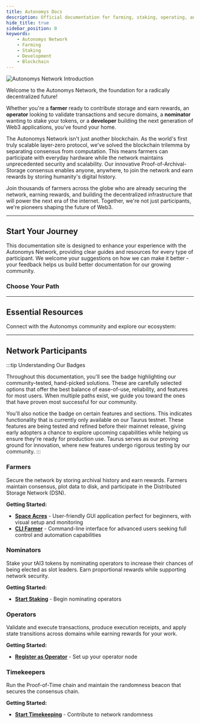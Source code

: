 ```yaml
---
title: Autonomys Docs
description: Official documentation for farming, staking, operating, and building on the Autonomys Network
hide_title: true
sidebar_position: 0
keywords:
    - Autonomys Network
    - Farming
    - Staking
    - Development
    - Blockchain
---
```



![Autonomys Network Introduction](/img/learn/intro-banner.avif)

Welcome to the Autonomys Network, the foundation for a radically decentralized future!  

Whether you're a **farmer** ready to contribute storage and earn rewards, an **operator** looking to validate transactions and secure domains, a **nominator** wanting to stake your tokens, or a **developer** building the next generation of Web3 applications, you've found your home.

The Autonomys Network isn't just another blockchain. As the world's first truly scalable layer-zero protocol, we've solved the blockchain trilemma by separating consensus from computation. This means farmers can participate with everyday hardware while the network maintains unprecedented security and scalability. Our innovative Proof-of-Archival-Storage consensus enables anyone, anywhere, to join the network and earn rewards by storing humanity's digital history.

Join thousands of farmers across the globe who are already securing the network, earning rewards, and building the decentralized infrastructure that will power the next era of the internet. Together, we're not just participants, we're pioneers shaping the future of Web3.

---

## <Icon icon="mdi:rocket-launch" />Start Your Journey

This documentation site is designed to enhance your experience with the Autonomys Network, providing clear guides and resources for every type of participant. We welcome your suggestions on how we can make it better - your feedback helps us build better documentation for our growing community.

<div className="center-content">

### Choose Your Path

<div className="releases-container">
  <ActionButton 
    to="/farming/space-acres/install" 
    title="Start Farming" 
    subtitle="Earn rewards by storing data" 
    icon="mdi:tractor" 
  />
  
  <ActionButton 
    to="/staking/stake" 
    title="Start Staking" 
    subtitle="Nominate operators & earn" 
    icon="mdi:account-heart" 
  />
  
  <ActionButton 
    to="/staking/operator/register" 
    title="Become an Operator" 
    subtitle="Validate transactions" 
    icon="mdi:server" 
  />
  
  <ActionButton 
    to="https://academy.autonomys.xyz/" 
    title="Autonomys Academy" 
    subtitle="Learn the fundamentals" 
    icon="mdi:school" 
    external 
  />
  
  <ActionButton 
    to="https://develop.autonomys.xyz" 
    title="Developer Hub" 
    subtitle="Build more. Code less." 
    icon="lineicons:dev" 
    external 
  />
  
  <ActionButton 
    to="/participate/contribute/intro" 
    title="Contribute" 
    subtitle="Improve docs & help others" 
    icon="material-symbols:partner-exchange" 
  />
</div>

</div>

---

## <Icon icon="mdi:web" />Essential Resources

Connect with the Autonomys community and explore our ecosystem:

<div className="resource-cards">
  <ResourceCard 
    to="https://autonomys.xyz/discord" 
    title="Discord" 
    subtitle="Join our community chat" 
    icon="mdi:discord" 
  />
  
  <ResourceCard 
    to="https://t.me/subspace_network" 
    title="Telegram" 
    subtitle="Connect on Telegram" 
    icon="mdi:telegram" 
  />
  
  <ResourceCard 
    to="https://github.com/autonomys" 
    title="GitHub" 
    subtitle="Explore our open source code" 
    icon="mdi:github" 
  />
  
  <ResourceCard 
    to="https://autonomys.xyz" 
    title="Autonomys Website" 
    subtitle="Learn about our vision" 
    icon="token:autonomys" 
  />
  
  <ResourceCard 
    to="https://astral.autonomys.xyz" 
    title="Astral Block Explorer" 
    subtitle="Explore network activity" 
    icon="mdi:cube-scan" 
  />
  
  <ResourceCard 
    to="https://forum.autonomys.xyz" 
    title="Community Forums" 
    subtitle="Discuss and share knowledge" 
    icon="mdi:forum" 
  />
</div>

---

## <Icon icon="mdi:account-group" />Network Participants

:::tip Understanding Our Badges

Throughout this documentation, you'll see the <FeaturedBadge text="Recommended" /> badge highlighting our community-tested, hand-picked solutions. These are carefully selected options that offer the best balance of ease-of-use, reliability, and features for most users. When multiple paths exist, we guide you toward the ones that have proven most successful for our community.

You'll also notice the <TestnetBadge text="Testnet" /> badge on certain features and sections. This indicates functionality that is currently only available on our Taurus testnet. These features are being tested and refined before their mainnet release, giving early adopters a chance to explore upcoming capabilities while helping us ensure they're ready for production use. Taurus serves as our proving ground for innovation, where new features undergo rigorous testing by our community.
:::

### <Icon icon="mdi:tractor" />Farmers
Secure the network by storing archival history and earn rewards. Farmers maintain consensus, plot data to disk, and participate in the Distributed Storage Network (DSN).

**Getting Started:**
- **[Space Acres](/farming/space-acres/install)** <FeaturedBadge text="Recommended" /> - User-friendly GUI application perfect for beginners, with visual setup and monitoring
- **[CLI Farmer](/farming/cli/install)** - Command-line interface for advanced users seeking full control and automation capabilities

### <Icon icon="mdi:account-heart" />Nominators
Stake your tAI3 tokens by nominating operators to increase their chances of being elected as slot leaders. Earn proportional rewards while supporting network security.

**Getting Started:**
- **[Start Staking](/staking/stake)** <TestnetBadge text="Testnet" /> - Begin nominating operators

### <Icon icon="mdi:server" />Operators
Validate and execute transactions, produce execution receipts, and apply state transitions across domains while earning rewards for your work.

**Getting Started:**
- **[Register as Operator](/staking/operator/register)** <TestnetBadge text="Testnet" /> - Set up your operator node

### <Icon icon="mdi:clock" />Timekeepers
Run the Proof-of-Time chain and maintain the randomness beacon that secures the consensus chain.

**Getting Started:**
- **[Start Timekeeping](/farming/timekeeper)** - Contribute to network randomness